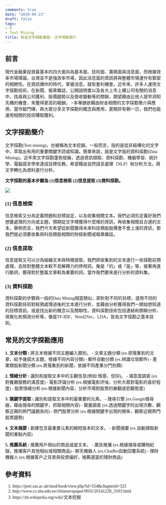 ```yaml
---
comments: true
date: "2019-04-23"
draft: false
tags:
- R
- Text Mining
title: 財金文字探勘專題--文字探勘簡介
---
```

<font face="微軟正黑體">

## 前言
現代金融業投資最基本的四大面向為基本面、技術面、籌碼面與消息面，而根據效率市場理論，台灣並不是強效率市場，因此消息面的資訊將與整體市場運作有緊密的相關性。在資訊爆炸的時代，掌握消息，就有套利機會。近年來，許多人運用文字探勘技術，在新聞、報章雜誌、公開說明書以及各大上市上櫃公司有關的消息中，找尋與公司獲利、股價趨勢以及營收變動等的關聯，期望藉由比他人提早洞知先機的機會，來獲得更高的報酬。
>本專題欲藉由財金相關的文字探勘簡介與應用，當作敲門磚，與大眾分享文字探勘的概念與應用，更期許有朝一日，我們也能運用相關的技術賺取獲利。

## 文字探勘簡介
文字探勘(Text mining)，也被稱為文本挖掘。一般而言，指的是從非結構化的文字中，萃取出有用的重要關鍵字詞或知識。簡單來說，就是文字版的資料探勘(Data Mining)。近年來文字探勘蓬勃發展，透過資訊擷取、資料探勘、機器學習、統計學、電腦語言學來達成目標任務，希望藉由自然語言處理（NLP）和分析方法，將文字轉化為資料進行分析。

**文字探勘的基本步驟為 (1)信息檢索 (2)信息提取 (3)資料探勘。**

![](https://i.imgur.com/KapNTCN.jpg)

### (1) 信息檢索
信息檢索又分為定義問題和目標設定，以及收集相關文本。我們必須先定義好我們想要處理的方向或主題，預期從文字裡獲得什麼樣的資訊，再收集相關且合適的文本。舉例而言，我們今天希望從新聞獲得未來科技類股股價會不會上漲的資訊，那我們就必須要收集與科技類股相關的財經新聞或報章雜誌。

### (2) 信息提取
信息提取又可以分為組織文本與特徵提取，我們把收集到的文本進行一些探勘前預處理，去除對整體文本較不具解釋力的停用詞，像是「的」或「是」等，接著再進行斷詞，獲得對於整篇文章較為重要的詞，當作我們要來進行分析的資料集。

### (3) 資料探勘
資料探勘的步驟與一般的Data Mining相當類似，即針對不同的目標，選用不同的資料探勘技術對經預處理過後的文本進行分析，並藉由分析獲得我們一開始想知道的目標資訊，或是找出新的概念以及關聯性。資料探勘技術包括連結和關聯分析、視覺化和預測分析等，像是TF-IDF、Word2Vec、LDA，皆為文字探勘之基本技術。



## 常見的文字探勘應用
**1. 文本分類 :** 將文本根據不同主題編入類別。
- 文章主題分類 (ex.把蒐集到的文章，給予幾個大主題，根據不同內容分類)
- 郵件自動分類 (ex.辨識垃圾郵件)
- 產業類股新聞分類 (ex.將蒐集到的新聞，依據不同產業分門別類)
 
**2. 情緒分析 :** 識別和提取文本中的主觀信息(例如:情感、信仰)。
- 滿意度調查 (ex.對餐廳服務的滿意度)
- 電影評論分析 (ex.根據電影評埨，分析大眾對電影的喜好程度)
- 股票情緒分析 (ex.根據新聞內容，分析市場對股票的樂觀或悲觀態度)

**3. 關鍵字提取 :** 識別和提取文本中的最重要的元素。
- 搜尋引擎 (ex.Google搜尋器，藉由搜尋的關鍵字，抓取相關內容)
- 聲量調查 (ex.透過關鍵字的出現次數，觀察近期的熱門議題為何)
- 熱門股票分析 (ex.根據關鍵字出現的頻率，觀察近期熱門股票趨勢)

**4. 文本摘要 :** 創建包含最重要元素的縮短版本的文本。
- 新聞摘要 (ex.自動擷取新聞的重點內容)

**5. 推薦系統 :** 推薦用戶相似的商品或是文本。
- 廣告推播 (ex.根據搜尋或購物紀錄，推播客戶其他相似或相關商品)
- 聊天機器人 (ex.ChatBot自動回覆系統)
- 理財機器人 (ex.根據客戶之背景與投資偏好，推薦適當的理財商品)


## 參考資料
1. https://port.sas.ac.uk/mod/book/view.php?id=554&chapterid=325
2. http://www.cc.ntu.edu.tw/chinese/epaper/0031/20141220_3103.html
3. https://zh.wikipedia.org/wiki/文本挖掘

</font>
